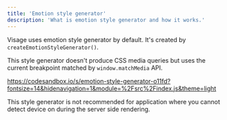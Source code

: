 ```yaml
---
title: 'Emotion style generator'
description: 'What is emotion style generator and how it works.'
---
```


Visage uses emotion style generator by default. It&apos;s created by `createEmotionStyleGenerator()`.

This style generator doesn&apos;t produce CSS media queries but uses the current breakpoint matched by `window.matchMedia` API.

https://codesandbox.io/s/emotion-style-generator-o11fd?fontsize=14&hidenavigation=1&module=%2Fsrc%2Findex.js&theme=light

<Message status="warning">
  This style generator is not recommended for application where you cannot
  detect device on during the server side rendering.
</Message>
